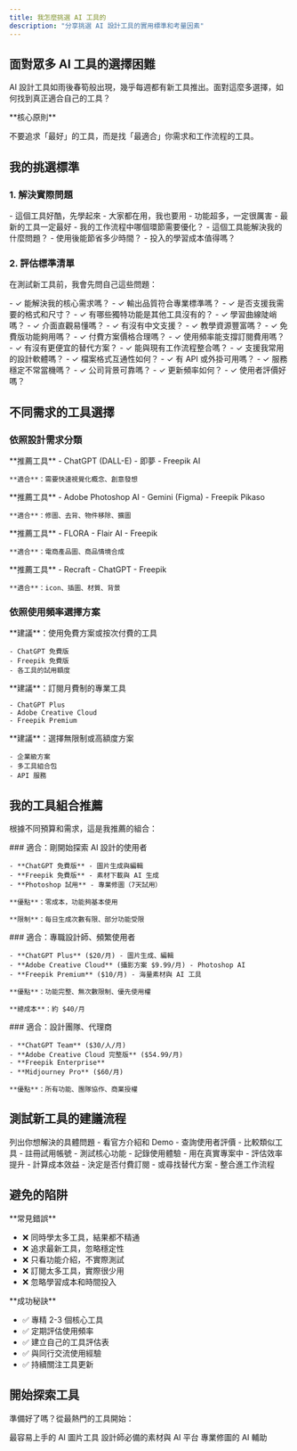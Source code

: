 ```yaml
---
title: 我怎麼挑選 AI 工具的
description: "分享挑選 AI 設計工具的實用標準和考量因素"
---
```


## 面對眾多 AI 工具的選擇困難

AI 設計工具如雨後春筍般出現，幾乎每週都有新工具推出。面對這麼多選擇，如何找到真正適合自己的工具？

<Note>
**核心原則**

不要追求「最好」的工具，而是找「最適合」你需求和工作流程的工具。
</Note>

## 我的挑選標準

### 1. 解決實際問題

<Tabs>
  <Tab title="❌ 錯誤思維">
    - 這個工具好酷，先學起來
    - 大家都在用，我也要用
    - 功能超多，一定很厲害
    - 最新的工具一定最好
  </Tab>
  <Tab title="✅ 正確思維">
    - 我的工作流程中哪個環節需要優化？
    - 這個工具能解決我的什麼問題？
    - 使用後能節省多少時間？
    - 投入的學習成本值得嗎？
  </Tab>
</Tabs>

### 2. 評估標準清單

在測試新工具前，我會先問自己這些問題：

<AccordionGroup>
  <Accordion title="功能性評估" icon="list-check">
    - ✓ 能解決我的核心需求嗎？
    - ✓ 輸出品質符合專業標準嗎？
    - ✓ 是否支援我需要的格式和尺寸？
    - ✓ 有哪些獨特功能是其他工具沒有的？
  </Accordion>
  
  <Accordion title="易用性評估" icon="hand-pointer">
    - ✓ 學習曲線陡峭嗎？
    - ✓ 介面直觀易懂嗎？
    - ✓ 有沒有中文支援？
    - ✓ 教學資源豐富嗎？
  </Accordion>
  
  <Accordion title="成本效益評估" icon="dollar-sign">
    - ✓ 免費版功能夠用嗎？
    - ✓ 付費方案價格合理嗎？
    - ✓ 使用頻率能支撐訂閱費用嗎？
    - ✓ 有沒有更便宜的替代方案？
  </Accordion>
  
  <Accordion title="整合性評估" icon="plug">
    - ✓ 能與現有工作流程整合嗎？
    - ✓ 支援我常用的設計軟體嗎？
    - ✓ 檔案格式互通性如何？
    - ✓ 有 API 或外掛可用嗎？
  </Accordion>
  
  <Accordion title="穩定性評估" icon="shield-check">
    - ✓ 服務穩定不常當機嗎？
    - ✓ 公司背景可靠嗎？
    - ✓ 更新頻率如何？
    - ✓ 使用者評價好嗎？
  </Accordion>
</AccordionGroup>

## 不同需求的工具選擇

### 依照設計需求分類

<CardGroup cols={2}>
  <Card title="圖片生成" icon="image" href="/ai-tools/chatgpt/basics">
    **推薦工具**
    - ChatGPT (DALL-E)
    - 即夢
    - Freepik AI
    
    **適合**：需要快速視覺化概念、創意發想
  </Card>
  
  <Card title="圖片編輯" icon="wand-magic-sparkles" href="/ai-tools/photoshop/overview">
    **推薦工具**
    - Adobe Photoshop AI
    - Gemini (Figma)
    - Freepik Pikaso
    
    **適合**：修圖、去背、物件移除、擴圖
  </Card>
  
  <Card title="產品情境圖" icon="box" href="/ai-tools/flora/overview">
    **推薦工具**
    - FLORA
    - Flair AI
    - Freepik
    
    **適合**：電商產品圖、商品情境合成
  </Card>
  
  <Card title="設計素材" icon="shapes" href="/ai-tools/recraft/overview">
    **推薦工具**
    - Recraft
    - ChatGPT
    - Freepik
    
    **適合**：icon、插圖、材質、背景
  </Card>
</CardGroup>

### 依照使用頻率選擇方案

<Steps>
  <Step title="偶爾使用">
    **建議**：使用免費方案或按次付費的工具
    
    - ChatGPT 免費版
    - Freepik 免費版
    - 各工具的試用額度
  </Step>
  
  <Step title="經常使用">
    **建議**：訂閱月費制的專業工具
    
    - ChatGPT Plus
    - Adobe Creative Cloud
    - Freepik Premium
  </Step>
  
  <Step title="重度使用">
    **建議**：選擇無限制或高額度方案
    
    - 企業級方案
    - 多工具組合包
    - API 服務
  </Step>
</Steps>

## 我的工具組合推薦

根據不同預算和需求，這是我推薦的組合：

<Tabs>
  <Tab title="入門組合（免費）">
    ### 適合：剛開始探索 AI 設計的使用者
    
    - **ChatGPT 免費版** - 圖片生成與編輯
    - **Freepik 免費版** - 素材下載與 AI 生成
    - **Photoshop 試用** - 專業修圖（7天試用）
    
    **優點**：零成本，功能夠基本使用
    
    **限制**：每日生成次數有限、部分功能受限
  </Tab>
  
  <Tab title="專業組合（付費）">
    ### 適合：專職設計師、頻繁使用者
    
    - **ChatGPT Plus** ($20/月) - 圖片生成、編輯
    - **Adobe Creative Cloud** (攝影方案 $9.99/月) - Photoshop AI
    - **Freepik Premium** ($10/月) - 海量素材與 AI 工具
    
    **優點**：功能完整、無次數限制、優先使用權
    
    **總成本**：約 $40/月
  </Tab>
  
  <Tab title="企業組合（全功能）">
    ### 適合：設計團隊、代理商
    
    - **ChatGPT Team** ($30/人/月)
    - **Adobe Creative Cloud 完整版** ($54.99/月)
    - **Freepik Enterprise**
    - **Midjourney Pro** ($60/月)
    
    **優點**：所有功能、團隊協作、商業授權
  </Tab>
</Tabs>

## 測試新工具的建議流程

<Steps>
  <Step title="明確需求">
    列出你想解決的具體問題
  </Step>
  
  <Step title="研究評估">
    - 看官方介紹和 Demo
    - 查詢使用者評價
    - 比較類似工具
  </Step>
  
  <Step title="免費試用">
    - 註冊試用帳號
    - 測試核心功能
    - 記錄使用體驗
  </Step>
  
  <Step title="實際應用">
    - 用在真實專案中
    - 評估效率提升
    - 計算成本效益
  </Step>
  
  <Step title="做出決定">
    - 決定是否付費訂閱
    - 或尋找替代方案
    - 整合進工作流程
  </Step>
</Steps>

## 避免的陷阱

<Warning>
**常見錯誤**

- ❌ 同時學太多工具，結果都不精通
- ❌ 追求最新工具，忽略穩定性
- ❌ 只看功能介紹，不實際測試
- ❌ 訂閱太多工具，實際很少用
- ❌ 忽略學習成本和時間投入
</Warning>

<Tip>
**成功秘訣**

- ✅ 專精 2-3 個核心工具
- ✅ 定期評估使用頻率
- ✅ 建立自己的工具評估表
- ✅ 與同行交流使用經驗
- ✅ 持續關注工具更新
</Tip>

## 開始探索工具

準備好了嗎？從最熱門的工具開始：

<CardGroup cols={3}>
  <Card
    title="ChatGPT 圖片生成"
    icon="comment"
    href="/ai-tools/chatgpt/basics"
  >
    最容易上手的 AI 圖片工具
  </Card>
  <Card
    title="Freepik 全功能"
    icon="images"
    href="/ai-tools/freepik/overview"
  >
    設計師必備的素材與 AI 平台
  </Card>
  <Card
    title="Photoshop AI"
    icon="wand-magic-sparkles"
    href="/ai-tools/photoshop/overview"
  >
    專業修圖的 AI 輔助
  </Card>
</CardGroup>
